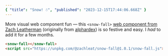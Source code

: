 ```yaml
---
{ "title": "Snow! ☃️", "published": "2023-12-15T17:44:06.668Z" }
---
```


More visual web component fun — this `<snow-fall>` [web component from Zach Leatherman](https://www.zachleat.com/web/snow-fall/) (originally from [alphardex](https://codepen.io/alphardex/pen/dyPorwJ)) is so festive and easy. I _had_ to add it for a few months.

```html
<snow-fall></snow-fall>
<script src="https://unpkg.com/@zachleat/snow-fall@1.0.1/snow-fall.js"></script>
```

<snow-fall></snow-fall>

<script src="https://unpkg.com/@zachleat/snow-fall@1.0.1/snow-fall.js"></script>
